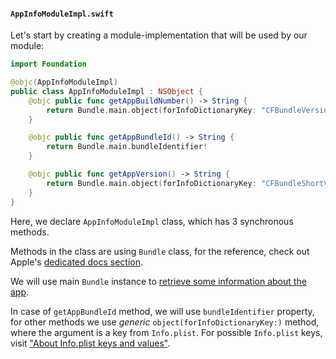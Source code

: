 
#### `AppInfoModuleImpl.swift`

Let's start by creating a module-implementation that will be used by our module:

```swift title="ios/AppInfoModuleImpl.swift"
import Foundation

@objc(AppInfoModuleImpl)
public class AppInfoModuleImpl : NSObject {
    @objc public func getAppBuildNumber() -> String {
        return Bundle.main.object(forInfoDictionaryKey: "CFBundleVersion") as! String
    }

    @objc public func getAppBundleId() -> String {
        return Bundle.main.bundleIdentifier!
    }

    @objc public func getAppVersion() -> String {
        return Bundle.main.object(forInfoDictionaryKey: "CFBundleShortVersionString") as! String
    }
}
```

Here, we declare `AppInfoModuleImpl` class, which has 3 synchronous methods.

<ExportingObjCInfo />

Methods in the class are using `Bundle` class, for the reference, check out Apple's [dedicated docs section](https://developer.apple.com/documentation/foundation/bundle).

We will use main `Bundle` instance to [retrieve some information about the app](https://developer.apple.com/documentation/foundation/bundle#1652578).

In case of `getAppBundleId` method, we will use `bundleIdentifier` property, for other methods we use _generic_ `object(forInfoDictionaryKey:)` method, where the argument is a key from `Info.plist`.
For possible `Info.plist` keys, visit ["About Info.plist keys and values"](https://developer.apple.com/library/archive/documentation/General/Reference/InfoPlistKeyReference/Introduction/Introduction.html).
